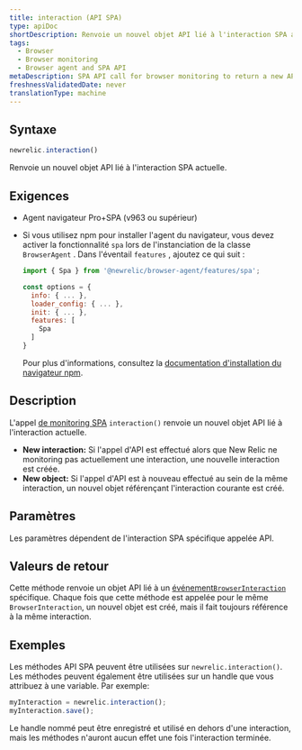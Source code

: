```yaml
---
title: interaction (API SPA)
type: apiDoc
shortDescription: Renvoie un nouvel objet API lié à l'interaction SPA actuelle.
tags:
  - Browser
  - Browser monitoring
  - Browser agent and SPA API
metaDescription: SPA API call for browser monitoring to return a new API object that is bound to the current interaction.
freshnessValidatedDate: never
translationType: machine
---
```


## Syntaxe

```js
newrelic.interaction()
```

Renvoie un nouvel objet API lié à l&apos;interaction SPA actuelle.

## Exigences

* Agent navigateur Pro+SPA (v963 ou supérieur)

* Si vous utilisez npm pour installer l&apos;agent du navigateur, vous devez activer la fonctionnalité `spa` lors de l&apos;instanciation de la classe `BrowserAgent` . Dans l&apos;éventail `features` , ajoutez ce qui suit :

  ```js
  import { Spa } from '@newrelic/browser-agent/features/spa';

  const options = {
    info: { ... },
    loader_config: { ... },
    init: { ... },
    features: [
      Spa
    ]
  }
  ```

  Pour plus d&apos;informations, consultez la [documentation d&apos;installation du navigateur npm](https://www.npmjs.com/package/@newrelic/browser-agent#new-relic-browser-agent).

## Description

L&apos;appel [de monitoring SPA](/docs/browser/single-page-app-monitoring/get-started/introduction-single-page-app-monitoring) `interaction()` renvoie un nouvel objet API lié à l&apos;interaction actuelle.

* <DNT>**New interaction:**</DNT> Si l&apos;appel d&apos;API est effectué alors que New Relic ne monitoring pas actuellement une interaction, une nouvelle interaction est créée.
* <DNT>**New object:**</DNT> Si l&apos;appel d&apos;API est à nouveau effectué au sein de la même interaction, un nouvel objet référençant l&apos;interaction courante est créé.

## Paramètres

Les paramètres dépendent de l&apos;interaction SPA spécifique appelée API.

## Valeurs de retour

Cette méthode renvoie un objet API lié à un [événement`BrowserInteraction` ](/docs/insights/explore-data/attributes/browser-default-attributes-insights#browserinteraction-attributes)spécifique. Chaque fois que cette méthode est appelée pour le même `BrowserInteraction`, un nouvel objet est créé, mais il fait toujours référence à la même interaction.

## Exemples

Les méthodes API SPA peuvent être utilisées sur `newrelic.interaction()`. Les méthodes peuvent également être utilisées sur un handle que vous attribuez à une variable. Par exemple:

```js
myInteraction = newrelic.interaction();
myInteraction.save();
```

Le handle nommé peut être enregistré et utilisé en dehors d&apos;une interaction, mais les méthodes n&apos;auront aucun effet une fois l&apos;interaction terminée.
